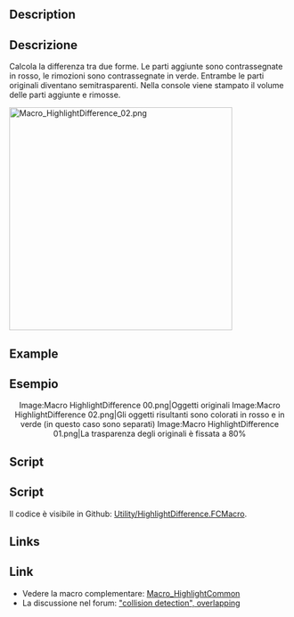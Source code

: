 <languages/>

<div class="mw-translate-fuzzy">
{{Macro/it
|Name=HighlightDifference
|Translate=Evidenzia differenze
|Description=Calcola le differenze tra due forme
|Author=Gaël Ecorchard
|Version=1.0
|Date=2015-09-24
}}
</div>

<div lang="en" dir="ltr" class="mw-content-ltr">
==Description==
</div>

<div class="mw-translate-fuzzy">
==Descrizione==
Calcola la differenza tra due forme. Le parti aggiunte sono contrassegnate in rosso, le rimozioni sono contrassegnate in verde. Entrambe le parti originali diventano semitrasparenti. Nella console viene stampato il volume delle parti aggiunte e rimosse.
</div>

{{Codeextralink|https://raw.githubusercontent.com/FreeCAD/FreeCAD-macros/master/Utility/HighlightDifference.FCMacro}}

[[File:Macro HighlightDifference 02.png|400px]]
{{Caption|Result difference two objects created}}

<div lang="en" dir="ltr" class="mw-content-ltr">
==Example==
</div>

<div class="mw-translate-fuzzy">
==Esempio==
<center>
<gallery widths="200" heights="220">
Image:Macro HighlightDifference 00.png|Oggetti originali
Image:Macro HighlightDifference 02.png|Gli oggetti risultanti sono colorati in rosso e in verde (in questo caso sono separati)
Image:Macro HighlightDifference 01.png|La trasparenza degli originali è fissata a 80%
</gallery>
</center>
{{clear}}
</div>

<div lang="en" dir="ltr" class="mw-content-ltr">
==Script==
</div>

<div class="mw-translate-fuzzy">
==Script==
Il codice è visibile in Github: [https://github.com/FreeCAD/FreeCAD-macros/blob/master/Utility/HighlightDifference.FCMacro Utility/HighlightDifference.FCMacro].
</div>

<div lang="en" dir="ltr" class="mw-content-ltr">
==Links==
</div>

<div class="mw-translate-fuzzy">
==Link==
* Vedere la macro complementare: [[Macro_HighlightCommon/it|Macro_HighlightCommon]]
* La discussione nel forum: [http://forum.freecadweb.org/viewtopic.php?f=22&t=12426 "collision detection", overlapping]
</div>